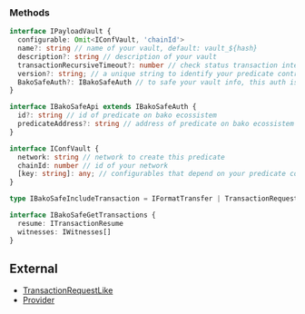 ### Methods

```ts
interface IPayloadVault {
  configurable: Omit<IConfVault, 'chainId'>
  name?: string // name of your vault, default: vault_${hash}
  description?: string // description of your vault
  transactionRecursiveTimeout?: number // check status transaction interval, default: 1000ms
  version?: string; // a unique string to identify your predicate contract, default: last version of predicate
  BakoSafeAuth?: IBakoSafeAuth // to safe your vault info, this auth is required
}

interface IBakoSafeApi extends IBakoSafeAuth {
  id?: string // id of predicate on bako ecossistem
  predicateAddress?: string // address of predicate on bako ecossistem
}

interface IConfVault {
  network: string // network to create this predicate
  chainId: number // id of your network
  [key: string]: any; // configurables that depend on your predicate contract. Examples: SIGNATURES_COUNT and SIGNERS
}

type IBakoSafeIncludeTransaction = IFormatTransfer | TransactionRequestLike // external type of fuel

interface IBakoSafeGetTransactions {
  resume: ITransactionResume
  witnesses: IWitnesses[]
}
```

## External

- [TransactionRequestLike](https://github.com/FuelLabs/fuels-ts/blob/master/packages/account/src/providers/transaction-request/types.ts)
- [Provider](https://github.com/FuelLabs/fuels-ts/blob/master/packages/account/src/providers/provider.ts)
